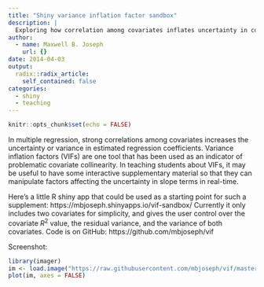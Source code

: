 ```yaml
---
title: "Shiny variance inflation factor sandbox"
description: |
  Exploring how correlation among covariates inflates uncertainty in coefficient estmates.
author:
  - name: Maxwell B. Joseph
    url: {}
date: 2014-04-03
output:
  radix::radix_article:
    self_contained: false
categories: 
  - shiny
  - teaching
---
```


```r
knitr::opts_chunk$set(echo = FALSE)
```

In multiple regression, strong correlations among covariates increases the uncertainty or variance in estimated regression coefficients.
Variance inflation factors (VIFs) are one tool that has been used as an indicator of problematic covariate collinearity.
In teaching students about VIFs, it may be useful to have some interactive supplementary material so that they can manipulate factors affecting the uncertainty in slope terms in real-time.

Here's a little R shiny app that could be used as a starting point for such a supplement: https://mbjoseph.shinyapps.io/vif-sandbox/
Currently it only includes two covariates for simplicity, and gives the user control over the covariate $R^2$ value, the residual variance, and the variance of both covariates.
Code is on GitHub: https://github.com/mbjoseph/vif

Screenshot: 


```r
library(imager)
im <- load.image("https://raw.githubusercontent.com/mbjoseph/vif/master/tests/test-expected/001.png")
plot(im, axes = FALSE)
```
